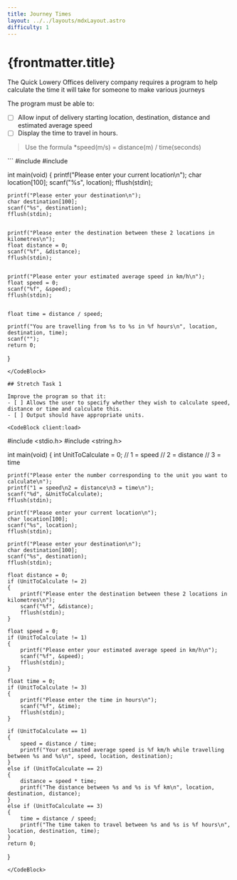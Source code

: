 ```yaml
---
title: Journey Times
layout: ../../layouts/mdxLayout.astro
difficulty: 1
---
```


# {frontmatter.title}

The Quick Lowery Offices delivery company requires a program to help calculate the time it will take for someone to make various journeys

The program must be able to:
- [ ] Allow input of delivery starting location, destination, distance and estimated average speed
- [ ] Display the time to travel in hours.

> Use the formula *speed(m/s) = distance(m) / time(seconds)

<CodeBlock client:load>
```
#include <stdio.h>
#include <string.h>

int main(void)
{
    printf("Please enter your current location\n");
    char location[100];
    scanf("%s", location);
    fflush(stdin);


    printf("Please enter your destination\n");
    char destination[100];
    scanf("%s", destination);
    fflush(stdin);


    printf("Please enter the destination between these 2 locations in kilometres\n");
    float distance = 0;
    scanf("%f", &distance);
    fflush(stdin);

    
    printf("Please enter your estimated average speed in km/h\n");
    float speed = 0;
    scanf("%f", &speed);
    fflush(stdin);


    float time = distance / speed;

    printf("You are travelling from %s to %s in %f hours\n", location, destination, time);
    scanf("");
    return 0;
}
```
</CodeBlock>

## Stretch Task 1

Improve the program so that it:
- [ ] Allows the user to specify whether they wish to calculate speed, distance or time and calculate this.
- [ ] Output should have appropriate units.

<CodeBlock client:load>
```
#include <stdio.h>
#include <string.h>

int main(void)
{
    int UnitToCalculate = 0;
    // 1 = speed
    // 2 = distance
    // 3 = time

    printf("Please enter the number corresponding to the unit you want to calculate\n");
    printf("1 = speed\n2 = distance\n3 = time\n");
    scanf("%d", &UnitToCalculate);
    fflush(stdin);

    printf("Please enter your current location\n");
    char location[100];
    scanf("%s", location);
    fflush(stdin);

    printf("Please enter your destination\n");
    char destination[100];
    scanf("%s", destination);
    fflush(stdin);

    float distance = 0;
    if (UnitToCalculate != 2)
    {
        printf("Please enter the destination between these 2 locations in kilometres\n");
        scanf("%f", &distance);
        fflush(stdin);
    }

    float speed = 0;
    if (UnitToCalculate != 1)
    {
        printf("Please enter your estimated average speed in km/h\n");
        scanf("%f", &speed);
        fflush(stdin);
    }

    float time = 0;
    if (UnitToCalculate != 3)
    {
        printf("Please enter the time in hours\n");
        scanf("%f", &time);
        fflush(stdin);
    }

    if (UnitToCalculate == 1)
    {
        speed = distance / time;
        printf("Your estimated average speed is %f km/h while travelling between %s and %s\n", speed, location, destination);
    }
    else if (UnitToCalculate == 2)
    {
        distance = speed * time;
        printf("The distance between %s and %s is %f km\n", location, destination, distance);
    }
    else if (UnitToCalculate == 3)
    {
        time = distance / speed;
        printf("The time taken to travel between %s and %s is %f hours\n", location, destination, time);
    }
    return 0;
}
```
</CodeBlock>
